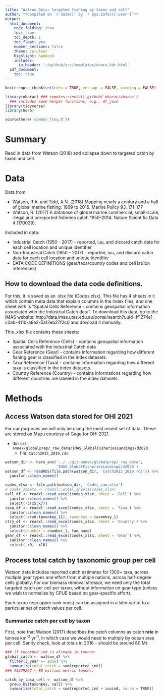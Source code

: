 ```yaml
---
title: "Watson Data: targeted fishing by taxon and cell"
author: "*Compiled on `r date()` by `r Sys.info()['user']`*"
output: 
  html_document:
    code_folding: show
    toc: true
    toc_depth: 1
    toc_float: yes
    number_sections: false
    theme: cerulean
    highlight: haddock
    includes: 
      in_header: '~/github/src/templates/ohara_hdr.html'
  pdf_document:
    toc: true
---
```


``` r

knitr::opts_chunk$set(echo = TRUE, message = FALSE, warning = FALSE)

library(oharac) ### remotes::install_github('oharac/oharac')
  ### includes some helper functions, e.g., dt_join
library(tidyverse)
library(here)

source(here('common_fxns.R'))
```

# Summary

Read in data from Watson (2018) and collapse down to targeted catch by taxon and cell.

# Data

Data from

* Watson, R.A. and Tidd, A.N. (2018) Mapping nearly a century and a half of global marine fishing: 1869 to 2015. Marine Policy 93, 171-177
* Watson, R. (2017) A database of global marine commercial, small-scale, illegal and unreported fisheries catch 1950-2014. Nature Scientific Data 4 (170039).

Included in data:

* Industrial Catch (1950 - 2017) - reported, iuu, and discard catch data for each cell location and unique identifier
* Non-Industrial Catch (1950 - 2017) - reported, iuu, and discard catch data for each cell location and unique identifier
* DATA CODE DEFINITIONS (gear/taxa/country codes and cell lat/lon references)

## How to download the data code definitions. 

For this, it is saved as an .xlsx file (Codes.xlsx). This file has 4 sheets in it which contain meta data that explain columns in the Index files, and one sheet with is "Spatial Cells Reference - contains geospatial information associated wtih the Industrial Catch data". 
To download this data, go to the IMAS website: http://data.imas.utas.edu.au/portal/search?uuid=ff1274e1-c0ab-411b-a8a2-5a12eb27f2c0 and dowload it manually.

This .xlsx file contains these sheets:

* Spatial Cells Reference (Cells) - contains geospatial information associated wtih the Industrial Catch data
* Gear Reference (Gear) - contains information regarding how different fishing gear is classified in the index datasets.
* Taxa Reference (Taxa) - contains information regarding how different taxa is classified in the index datasets.
* Country Reference (Country) - contains informations regarding how different countries are labeled in the index datasets. 

# Methods

## Access Watson data stored for OHI 2021

For our purposes we will only be using the most recent set of data.  These are stored on Mazu courtesy of Gage for OHI 2021.

* dir: `git-annex/globalprep/_raw_data/IMAS_GlobalFisheriesLandings/d2020`
    * file: `Catch2015_2019.rds`

```r
watson_dir <- here_anx('../../git-annex/globalprep/_raw_data', 
                       'IMAS_GlobalFisheriesLandings/d2020')
watson_df <- readRDS(file.path(watson_dir, 'Catch2015_2019.rds')) %>%
  janitor::clean_names()

codes_xlsx <- file.path(watson_dir, 'Codes_raw.xlsx')
# codes_sheets <- readxl::excel_sheets(codes_xlsx)
cell_df <- readxl::read_excel(codes_xlsx, sheet = 'Cell') %>%
  janitor::clean_names() %>%
  select(-c(x5:x7))
taxa_df <- readxl::read_excel(codes_xlsx, sheet = 'Taxa') %>%
  janitor::clean_names() %>%
  select(-c(x8:taxonkey_11), taxonkey = taxonkey_1)
ctry_df <- readxl::read_excel(codes_xlsx, sheet = 'Country') %>%
  janitor::clean_names() %>%
  select(cnumber = cnumber_1, fao_name)
gear_df <- readxl::read_excel(codes_xlsx, sheet = 'Gear') %>%
  janitor::clean_names() %>%
  select(-x9, -x10)

```

## Process total catch by taxonomic group per cell

Watson data includes reported catch estimates for 1300+ taxa, across multiple gear types and effort from multiple nations, across half-degree cells globally.  For our biomass removal stressor, we need only the total targeted catch per cell per taxon, without information on gear type (unless we wish to normalize by CPUE based on gear-specific effort).

Each taxon (esp upper rank ones) can be assigned in a later script to a particular set of catch values per cell.

### Summarize catch per cell by taxon

First, note that Watson (2017) describes the catch columns as catch **rate** in tonnes km^-2^ yr^-1^, in which case we would need to multiply by ocean area per cell.  Sanity check, look at totals in 2016 - should be around 80 Mt:

```r
### if recorded_ind is already in tonnes:
global_catch <- watson_df %>%
  filter(i_year == 2016) %>%
  summarize(total_catch = sum(reported_ind))
### 75679297 ~ 80 million metric tonnes.

```

```r
catch_by_taxa_cell <- watson_df %>%
  group_by(taxonkey, cell) %>%
  summarize(total_catch = sum(reported_ind + iuuind, na.rm = TRUE))



```
